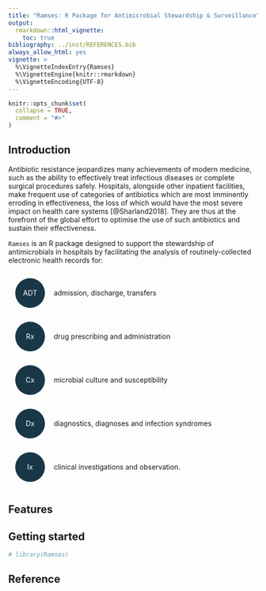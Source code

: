 ```yaml
---
title: "Ramses: R Package for Antimicrobial Stewardship & Surveillance"
output: 
  rmarkdown::html_vignette:
    toc: true
bibliography: ../inst/REFERENCES.bib
always_allow_html: yes
vignette: >
  %\VignetteIndexEntry{Ramses}
  %\VignetteEngine{knitr::rmarkdown}
  %\VignetteEncoding{UTF-8}
---
```


```r
knitr::opts_chunk$set(
  collapse = TRUE,
  comment = "#>"
)
```

<style type="text/css">
.blob {
  background-color: #193747;
  color: white;
  border-radius: 60px;
  min-inline-size: 60px;
  line-height: 60px;
  text-align: center;
  max-width:60px;
  margin: 1em;
}
.vcenter {
    display: inline-block;
    vertical-align: middle;
    float: none;
}
</style>

## Introduction

Antibiotic resistance jeopardizes many achievements of modern medicine, such as the ability to effectively treat infectious diseases or complete surgical procedures safely. Hospitals, alongside other inpatient facilities, make frequent use of categories of antibiotics which are most imminently erroding in effectiveness, the loss of which would have the most severe impact on health care systems [@Sharland2018]. They are thus at the forefront of the global effort to optimise the use of such antibiotics and sustain their effectiveness.

`Ramses` is an R package designed to support the stewardship of antimicrobials in hospitals by facilitating the analysis of routinely-collected electronic health records for:



<div class="container-fluid">
<div class="row">
  <div class="col-sm-6"><div class="col-sm-1 blob vcenter">ADT</div><div class="col-sm-8 vcenter">admission, discharge, transfers</div></div>
  <div class="col-sm-6"><div class="col-sm-1 blob vcenter">Rx</div><div class="col-sm-8 vcenter">drug prescribing and administration</div></div>
  <div class="col-sm-6"><div class="col-sm-1 blob vcenter">Cx</div><div class="col-sm-8 vcenter">microbial culture and susceptibility</div></div>
  <div class="col-sm-6"><div class="col-sm-1 blob vcenter">Dx</div><div class="col-sm-8 vcenter">diagnostics, diagnoses and infection syndromes</div></div>
  <div class="col-sm-6"><div class="col-sm-1 blob vcenter">Ix</div><div class="col-sm-8 vcenter">clinical investigations and observation.</div></div>
</div>
</div>

## Features

## Getting started 

```r
# library(Ramses)
```

## Reference